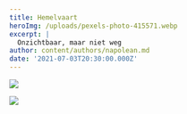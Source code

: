 ```yaml
---
title: Hemelvaart
heroImg: /uploads/pexels-photo-415571.webp
excerpt: |
  Onzichtbaar, maar niet weg
author: content/authors/napolean.md
date: '2021-07-03T20:30:00.000Z'
---
```


![](/uploadshttps://res.cloudinary.com/stfranciscusheverlee/image/upload/v1657135741/Hemelvaart_1_wdwy5k.jpg "")

![](/uploadshttps://res.cloudinary.com/stfranciscusheverlee/image/upload/v1657135732/Hemelvaart_2_fvvofd.jpg "")
